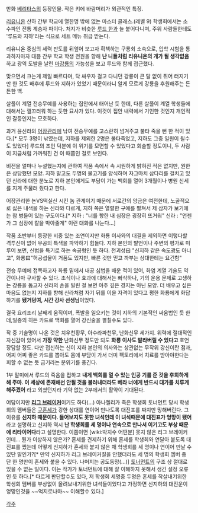 만화 [[베리타스]]의 등장인물. 작은 키에 바람머리가 외관적인 특징. 

[[리유니온]] 산하 간부 학교에 열한명 밖에 없는 마스터 클래스.(레벨 9) 학생회에서는 소수파인 전통 계승자 파이다. 처지가 비슷한 [[루드 한]]과 늘 붙어다니며, 주위 사람들한테도 '루드와 지하'라는 식으로 세트 메뉴 취급 받는다. 

리유니온 중심의 세력 판도를 뒤엎어 보고자 획책하는 구룡회 소속으로, 입학 시험을 통과하자마자 대뜸 간부 학교 학생 전원을 향해 '''난 니들처럼 리유니온의 개가 될 생각없음''' 하고 광역 도발을 날린 [[마강룡]]의 가능성을 보고 루드와 함께 접근했다. 

맞으면서 크는게 제일 빠르다며, 닥 싸우자 걸고 다니던 강룡이 큰 탈 없이 쥐어 터지기만 한 것도 배후에 루드와 지하가 있었기 때문이라니 알게 모르게 강룡을 후원해주는 든든한 백.

살풀이 계열 전승무예를 사용하는 집안에서 태어난 듯 한데, 다른 살풀이 계열 학생들에 대해서는 껄끄러워 하는 듯한 묘사가 있다. 이것이 집안 내력에서 기인한 것인지 개인적인 갈등인지는 모호하다.

과거 윤신라의 [[어장관리]]에 낚여 전승무예를 고스란히 넘겨주고 불타 죽을 뻔 한 적이 있다.[* 모두 3명이 낚였는데, 지하를 제외한 2명은 불타죽었고, 지하도 그중 일원이 될수도 있었다] 루드의 조언 덕분에 이 위기를 모면할 수 있었다고 회술할 정도이니, 두 사람이 지금처럼 가까워진 건 이 때쯤인 걸로 보인다.

비전을 얼마나 누설했는지에 관하여 작품 속에서 속 시원하게 밝혀진 적은 없지만, 원한은 상당했던 모양. 지하 말고도 두명의 물고기를 양식하며 자그마치 삼다리를 걸치고 있던 신라에 대한 분노로 지하 본인에게도 부담이 가는 백회를 열어 3개월이나 병원 신세를 지게 주물러 줬다고 한다. 

어장관리한 뇬VS떡실신 시킨 놈 관계이기 때문에 서로간의 앙금은 여전한데, 노골적으로 싫은 내색을 하는 신라와 다르게, 지하 쪽은 열렬한 구애를 펼쳐서 제 삼자가 보기에는 참 병들어 있는 구도이다.[* 지하 : "너를 향한 내 심장은 굉장히 뜨거워" 신라 : "언젠가 그 심장에 칼을 박아줄게" 이런 대화를 나눈다...]

작품 초반부터 등장한 비중 있는 조연이지만 화룡 이사와의 대결을 제외하면 이렇다할 격투신이 없어 무공의 특색을 파악하기 힘들다. 지하 본인의 발언이나 주변의 평가로 미루어 보면, 신법을 특기로 하는 속공형인 듯 하다. 천괴성曰 "신지하 같은 속도광도 아니고", 화룡曰"허공섭물이 거품도 있지만, 빠른 것만 믿고 까부는 상대한테는 요긴함"

전승 무예에 접목하고자 화룡 밑에서 내공 심법을 배운 적이 있어, 화염 계열 기술도 약간이나마 구사할 수 있다. 초식이나 효과에 대해서는 빠삭하나, 기의 운용 문제로 고생하는 강룡을 돕고자 신라의 손을 빌린 걸 보면 아주 깊은 경지는 아닌 모양. 더 배우고 싶은 마음도 없는지 지하를 향해 신라처럼 자기 뒤를 이을 자격이 있다고 평한 화룡에게 화답하기를 '''됐거덩여, 시간 강사 선생님'''이었다.

결국 요리조리 날쌔게 움직이며, 폭발을 일으키는 것이 지하의 기본적인 싸움법인 듯 한데,일종의 히든 카드로 백회를 열어 강신술을 펼칠수도 있다. 

작 중 기술명이 나온 것은 치우천황무, 아수라파천무, 난화신무 세가지. 위력에 절대적인 자신감이 있어서 '''가장 약한''' 난화신무 정도만 되도 '''화룡 이사도 발라버릴 수 있다고''' 호언장담할 정도. 다만 접신하는 신이 지하 본인의 의사와는 상관없는 무작위 강신이란 점과, 어찌 어찌 좋은 카드를 뽑아도 몸에 부담이 가서 더미 팩토리에서 치료를 받아야한다는 피할 수 없는 듯 금기라는 분위기를 풍긴다.

1부 말미에서 루드의 죽음을 접하고 '''내게 백회를 열 수 있는 인공 기를 준 것을 후회하게 해 주마. 이 세상에 존재해선 안될 것을 불러내더라도 베라 너에게 반드시 대가를 치루게 해주겠어''' 라고 외쳤던지라 기약 없는 2부에서의 활약이 기대된다.

여담이지만 '''[[리그 브레이커]]'''이기도 하다(...) 아나첼리가 죽은 학생회 토너먼트 당시 학생회의 멤버들은 [[구혼세]]가 강한 상대를 연이어 만나도록 대진표를 짜지만 망해버린다. 그 이유를 '''신지하 때문이다. 들어보지도 못한 녀석인데 이 녀석때문에 대진표가 엉망이 됐어'''라고 설명하고 신지하 역시 '''난 학생회를 세 명이나 연속으로 만나서 이기고도 부상 때문에 리타이어다'''라고 설명한다. 이쯤이면 [wiki:박지수 어떤분] 못지 않은 리그 브레이커인데... 뭔가 이상하지 않은가? 혼세를 견제하기 위해 혼세를 학생회와 연달아 붙도록 대진표를 짰는데 어떻게 신지하가 혼세와 붙지 않은 채 학생회를 세 명이나 연이어 만날 수 있단 말인가?[* 만약 신지하가 리그 브레이커질을 안했더라도 세 명의 학생회 멤버 중 단 한 명만이 혼세와 붙을 수 있다. 나머지는 공도동망(...)] [[토너먼트]]의 구조 상 절대로 있을 수 없는 일이다. 이는 작가가 토너먼트에 대해 잘 이해하지 못해서 생긴 설정 오류인 듯 하다.[* 다르게 판단할수도 있다, 저 학생회 세명중 두명은 혼세를 작살내기위한 학생회 멤버를 부상없이 올려보내기위한 녀석들이었다고 가정하면 신지하의 대진운이 엉망인것을 ~~억지로나마~~ 이해할수 있다.]

[[각주]]

